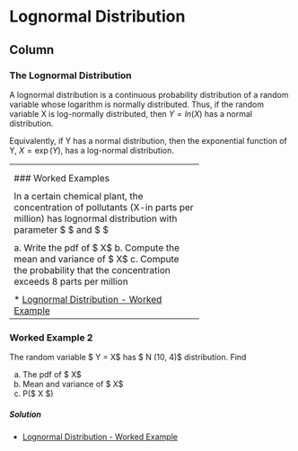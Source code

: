 Lognormal Distribution {data-navmenu="Continuous Distributions"}
=====================================

Column {.tabset}
-------------------------------------------------


### The Lognormal Distribution

A lognormal distribution is a continuous probability distribution of a random variable whose logarithm is normally distributed. Thus, if the random variable X is log-normally distributed, then $Y = ln(X)$ has a normal distribution. 
<p>
Equivalently, if Y has a normal distribution, then the exponential function of Y, $X = \exp(Y)$, has a log-normal distribution. 

<p>
-----------------------------------------------
<h4>Probability Density Function</h4>
\[ f(x) = {\displaystyle {\frac {1}{x\sigma {\sqrt {2\pi }}}}\ \exp \left(-{\frac {\left(\ln x-\mu \right)^{2}}{2\sigma ^{2}}}\right)} \mbox{ for } x>0\]

<p>
-----------------------------------------------
<h4>Mean</h4>
$$ { E(X) = \exp \left(\mu +{\frac {\sigma ^{2}}{2}}\right)} $$
<h5>Variance:</h5>	$$ { \operatorname{Var}(X) = \left[\exp(\sigma ^{2})-1\right]\exp(2\mu +\sigma ^{2})} $$

<h5>Skewness:</h5>	$$ { \operatorname{Skewness}(X) = (\exp(\sigma ^{2})+2){\sqrt {\exp(\sigma ^{2})-1}}} $$


### Worked Examples

<h3>Worked Example 1</h3>

In a certain chemical plant, the concentration of pollutants (X-in parts per million) has
lognormal distribution with parameter $ \mu =3.2$ and $ \sigma =1$

<h5>Exercises</h5>

a. Write the pdf of $ X$
b. Compute the mean and variance of $ X$
c. Compute the probability that the concentration exceeds 8 parts per million

<h5>Solution</h5>

* <a href="https://youtu.be/OAuLfxP6uuM/">	Lognormal Distribution - Worked Example	</a>	

---------------------------------------------

<h3>Worked Example 2</h3>

The random variable $ Y = \log X$ has $ N (10, 4)$ distribution. Find



a. The pdf of $ X$
b. Mean and variance of $ X$
c. P($ X \leq 1000$)

<h5>Solution</h5>

* <a href="https://youtu.be/fCpnksxKPEY/">	Lognormal Distribution - Worked Example	</a>	

